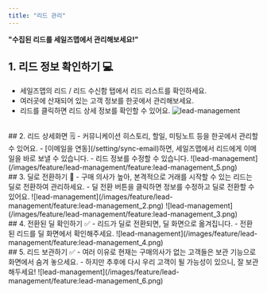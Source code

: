 ```yaml
---
title: "리드 관리"
---
```


**"수집된 리드를 세일즈맵에서 관리해보세요!"**

## 1. 리드 정보 확인하기 💻
- 세일즈맵의 리드 / 리드 수신함 탭에서 리드 리스트를 확인하세요.
- 여러곳에 산재되어 있는 고객 정보를 한곳에서 관리해보세요.
- 리드를 클릭하면 리드 상세 정보를 확인할 수 있어요.
![lead-management](/images/feature/lead-management/feature:lead-management_1.png)

<br/>
## 2. 리드 상세화면 🗒️
- 커뮤니케이션 히스토리, 할일, 미팅노트 등을 한곳에서 관리할 수 있어요.
- [이메일을 연동](/setting/sync-email)하면, 세일즈맵에서 리드에게 이메일을 바로 보낼 수 있습니다.
- 리드 정보를 수정할 수 있습니다.
![lead-management](/images/feature/lead-management/feature:lead-management_5.png)

<br/>
## 3. 딜로 전환하기 💸
- 구매 의사가 높아, 본격적으로 거래를 시작할 수 있는 리드는 딜로 전환하여 관리하세요.
- 딜 전환 버튼을 클릭하면 정보를 수정하고 딜로 전환할 수 있어요.
![lead-management](/images/feature/lead-management/feature:lead-management_2.png)
![lead-management](/images/feature/lead-management/feature:lead-management_3.png)

<br/>
## 4. 전환된 딜 확인하기 ✅
- 리드가 딜로 전환되면, 딜 화면으로 옮겨집니다.
- 전환된 리드를 딜 화면에서 확인해주세요.
![lead-management](/images/feature/lead-management/feature:lead-management_4.png)

<br/>
## 5. 리드 보관하기 ✅
- 여러 이유로 현재는 구매의사가 없는 고객들은 보관 기능으로 화면에서 숨겨 놓으세요.
- 하지만 추후에 다시 우리 고객이 될 가능성이 있으니, 잘 보관 해두세요!
![lead-management](/images/feature/lead-management/feature:lead-management_6.png)